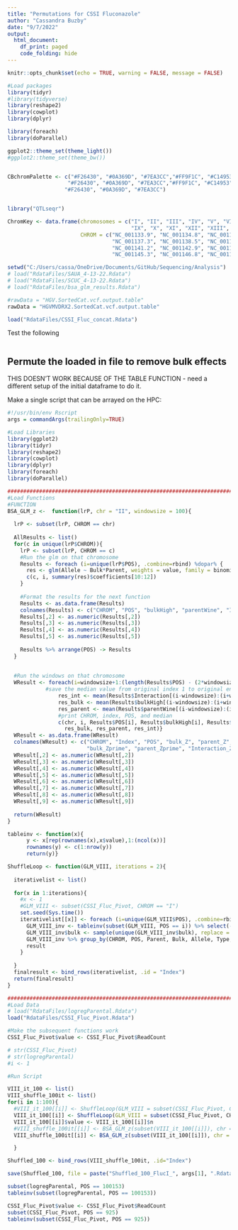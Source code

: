 ```yaml
---
title: "Permutations for CSSI Fluconazole"
author: "Cassandra Buzby"
date: "9/7/2022"
output:
  html_document:
    df_print: paged
    code_folding: hide
---
```


```r
knitr::opts_chunk$set(echo = TRUE, warning = FALSE, message = FALSE)

#Load packages
library(tidyr)
#library(tidyverse)
library(reshape2)
library(cowplot)
library(dplyr)

library(foreach)
library(doParallel)

ggplot2::theme_set(theme_light())
#ggplot2::theme_set(theme_bw())


CBchromPalette <- c("#F26430", "#0A369D", "#7EA3CC","#FF9F1C", "#C14953","#92DCE5", "#8FC93A","#4C4C47", 
                   "#F26430", "#0A369D", "#7EA3CC","#FF9F1C", "#C14953","#92DCE5", "#8FC93A","#4C4C47",
                  "#F26430", "#0A369D", "#7EA3CC")


library("QTLseqr")

ChromKey <- data.frame(chromosomes = c("I", "II", "III", "IV", "V", "VI", "VII", "VIII", 
                                       "IX", "X", "XI", "XII", "XIII", "XIV", "XV", "XVI", "M"), 
                       CHROM = c("NC_001133.9", "NC_001134.8", "NC_001135.5", "NC_001136.10", 
                                 "NC_001137.3", "NC_001138.5", "NC_001139.9", "NC_001140.6", 
                                 "NC_001141.2", "NC_001142.9", "NC_001143.9", "NC_001144.5", 
                                 "NC_001145.3", "NC_001146.8", "NC_001147.6", "NC_001148.4", "NC_001224.1"))

setwd("C:/Users/cassa/OneDrive/Documents/GitHub/Sequencing/Analysis")
# load("RdataFiles/SAUA_4-13-22.Rdata")
# load("RdataFiles/SCUC_4-13-22.Rdata")
# load("RdataFiles/bsa_glm_results.Rdata")

#rawData = "HGV.SortedCat.vcf.output.table"
rawData = "HGVMVDRX2.SortedCat.vcf.output.table"

load("RdataFiles/CSSI_Fluc_concat.Rdata")

```

Test the following

```r

```


## Permute the loaded in file to remove bulk effects

THIS DOESN'T WORK BECAUSE OF THE TABLE FUNCTION - need a different setup of the initial dataframe to do it.

Make a single script that can be arrayed on the HPC:

```r
#!/usr/bin/env Rscript
args = commandArgs(trailingOnly=TRUE)

#Load Libraries
library(ggplot2)
library(tidyr)
library(reshape2)
library(cowplot)
library(dplyr)
library(foreach)
library(doParallel)

###################################################################################
#Load Functions
#FUNCTION
BSA_GLM_z <-  function(lrP, chr = "II", windowsize = 100){
  
  lrP <- subset(lrP, CHROM == chr)
  
  AllResults <- list()
  for(c in unique(lrP$CHROM)){
    lrP <- subset(lrP, CHROM == c)
    #Run the glm on that chromosome
    Results <- foreach (i=unique(lrP$POS), .combine=rbind) %dopar% {
      res <- glm(Allele ~ Bulk*Parent, weights = value, family = binomial, data = lrP[lrP$POS == i,])
      c(c, i, summary(res)$coefficients[10:12])
    }
  
    #Format the results for the next function
    Results <- as.data.frame(Results)
    colnames(Results) <- c("CHROM", "POS", "bulkHigh", "parentWine", "Interaction")
    Results[,2] <- as.numeric(Results[,2])
    Results[,3] <- as.numeric(Results[,3])
    Results[,4] <- as.numeric(Results[,4])
    Results[,5] <- as.numeric(Results[,5])
    
    Results %>% arrange(POS) -> Results
  }
  
 
  #Run the windows on that chromosome
  WResult <- foreach(i=windowsize+1:(length(Results$POS) - (2*windowsize)), .combine=rbind) %dopar% {
            #save the median value from original index 1 to original end index
                res_int <- mean(Results$Interaction[(i-windowsize):(i+windowsize)])
                res_bulk <- mean(Results$bulkHigh[(i-windowsize):(i+windowsize)])
                res_parent <- mean(Results$parentWine[(i-windowsize):(i+windowsize)])
                #print CHROM, index, POS, and median
                c(chr, i, Results$POS[i], Results$bulkHigh[i], Results$parentWine[i],Results$Interaction[i],
                  res_bulk, res_parent, res_int)}
  WResult <- as.data.frame(WResult)
  colnames(WResult) <- c("CHROM", "Index", "POS", "bulk_Z", "parent_Z", "Interaction_Z",
                         "bulk_Zprime", "parent_Zprime", "Interaction_Zprime")
  WResult[,2] <- as.numeric(WResult[,2])
  WResult[,3] <- as.numeric(WResult[,3])
  WResult[,4] <- as.numeric(WResult[,4])
  WResult[,5] <- as.numeric(WResult[,5])
  WResult[,6] <- as.numeric(WResult[,6])
  WResult[,7] <- as.numeric(WResult[,7])
  WResult[,8] <- as.numeric(WResult[,8])
  WResult[,9] <- as.numeric(WResult[,9])
  
  return(WResult)
}

tableinv <- function(x){
      y <- x[rep(rownames(x),x$value),1:(ncol(x))]
      rownames(y) <- c(1:nrow(y))
      return(y)}

ShuffleLoop <- function(GLM_VIII, iterations = 2){
  
  iterativelist <- list()
  
  for(x in 1:iterations){
    #x <- 1
    #GLM_VIII <- subset(CSSI_Fluc_Pivot, CHROM == "I")
    set.seed(Sys.time())
    iterativelist[[x]] <- foreach (i=unique(GLM_VIII$POS), .combine=rbind) %dopar% {
      GLM_VIII_inv <- tableinv(subset(GLM_VIII, POS == i)) %>% select(-value, -ReadCount)
      GLM_VIII_inv$bulk <- sample(unique(GLM_VIII_inv$bulk), replace = FALSE)
      GLM_VIII_inv %>% group_by(CHROM, POS, Parent, Bulk, Allele, Type, Dataset) %>% count() -> result
      result
    }
    
  }
  finalresult <- bind_rows(iterativelist, .id = "Index") 
  return(finalresult)
}

###################################################################################
#Load Data
# load("RdataFiles/logregParental.Rdata")
load("RdataFiles/CSSI_Fluc_Pivot.Rdata")

#Make the subsequent functions work
CSSI_Fluc_Pivot$value <- CSSI_Fluc_Pivot$ReadCount

# str(CSSI_Fluc_Pivot)
# str(logregParental)
#i <- 1

#Run Script

VIII_it_100 <- list()
VIII_shuffle_100it <- list()
for(i in 1:100){
  #VIII_it_100[[i]] <- ShuffleLoop(GLM_VIII = subset(CSSI_Fluc_Pivot, CHROM == args[1]), iterations = 1)
  VIII_it_100[[i]] <- ShuffleLoop(GLM_VIII = subset(CSSI_Fluc_Pivot, CHROM == "I"), iterations = 1)
  VIII_it_100[[i]]$value <- VIII_it_100[[i]]$n
  #VIII_shuffle_100it[[i]] <- BSA_GLM_z(subset(VIII_it_100[[i]]), chr = args[1])
  VIII_shuffle_100it[[i]] <- BSA_GLM_z(subset(VIII_it_100[[i]]), chr = "I")

  }

Shuffled_100 <- bind_rows(VIII_shuffle_100it, .id="Index")

save(Shuffled_100, file = paste("Shuffled_100_FlucI_", args[1], ".Rdata", sep = ""))
```


```r
subset(logregParental, POS == 100153)
tableinv(subset(logregParental, POS == 100153))

CSSI_Fluc_Pivot$value <- CSSI_Fluc_Pivot$ReadCount
subset(CSSI_Fluc_Pivot, POS == 925)
tableinv(subset(CSSI_Fluc_Pivot, POS == 925))

```


